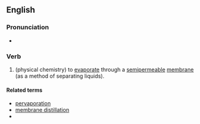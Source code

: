 ==English==

===Pronunciation===
* {{IPA|/pɜːvapəreɪt/}}

===Verb===
{{en-verb|pervaporat|ing}}

# (physical chemistry) to [[evaporate]] through a [[semipermeable]] [[membrane]] (as a method of separating liquids).

====Related terms====
* [[pervaporation]]
* [[membrane distillation]]
*